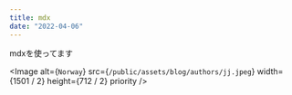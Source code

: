 ```yaml
---
title: mdx
date: "2022-04-06"
---
```


mdxを使ってます

<Image
  alt={`Norway`}
  src={`/public/assets/blog/authors/jj.jpeg`}
  width={1501 / 2}
  height={712 / 2}
  priority
/>